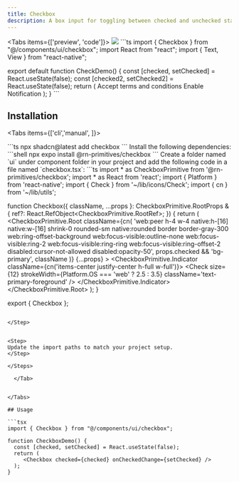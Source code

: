 ```yaml
---
title: Checkbox
description: A box input for toggling between checked and unchecked states.
---
```





<Tabs items={['preview', 'code']}>
  <Tab value="preview">
    ![](./preview/checkbox.png)
  </Tab>
  <Tab value="code">
    ```ts
    import { Checkbox } from "@/components/ui/checkbox";
import React from "react";
import { Text, View } from "react-native";

export default function CheckDemo() {
  const [checked, setChecked] = React.useState(false);
  const [checked2, setChecked2] = React.useState(false);
  return (
    <View className="flex-1   gap-4 justify-center items-start  bg-background p-20">
      <View className="flex-row items-center gap-2">
        <Checkbox checked={checked} onCheckedChange={setChecked} />
        <Text>Accept terms and conditions</Text>
      </View>
      <View className="flex-row    items-end gap-2">
        <Checkbox checked={checked2} onCheckedChange={setChecked2} />
        <Text>Enable Notification</Text>
      </View>
    </View>
  );
}
    ```
  </Tab>
</Tabs>




## Installation

<Tabs items={['cli','manual', ]}>
 
  <Tab value="cli">
  ```ts
npx shadcn@latest add checkbox
```
  </Tab>
  <Tab value="manual">
   
<Steps>



<Step>
Install the following dependencies:
```shell
npx expo install @rn-primitives/checkbox
```


</Step>
<Step>
Create a folder named `ui` under component folder in your project and add the following code in a file named `checkbox.tsx`:
```ts
import * as CheckboxPrimitive from '@rn-primitives/checkbox';
import * as React from 'react';
import { Platform } from 'react-native';
import { Check } from '~/lib/icons/Check';
import { cn } from '~/lib/utils';

function Checkbox({
  className,
  ...props
}: CheckboxPrimitive.RootProps & {
  ref?: React.RefObject<CheckboxPrimitive.RootRef>;
}) {
  return (
    <CheckboxPrimitive.Root
      className={cn(
        'web:peer h-4 w-4 native:h-[16] native:w-[16] shrink-0 rounded-sm native:rounded border border-gray-300   web:ring-offset-background web:focus-visible:outline-none web:focus-visible:ring-2 web:focus-visible:ring-ring web:focus-visible:ring-offset-2 disabled:cursor-not-allowed disabled:opacity-50',
        props.checked && 'bg-primary',
        className
      )}
      {...props}
    >
      <CheckboxPrimitive.Indicator className={cn('items-center justify-center h-full w-full')}>
        <Check
          size={12}
          strokeWidth={Platform.OS === 'web' ? 2.5 : 3.5}
          className='text-primary-foreground'
        />
      </CheckboxPrimitive.Indicator>
    </CheckboxPrimitive.Root>
  );
}

export { Checkbox };

```

</Step>


<Step>
Update the import paths to match your project setup.
</Step>

</Steps>
  
  </Tab>


</Tabs>

## Usage

```tsx
import { Checkbox } from "@/components/ui/checkbox";
```
```tsx
function CheckboxDemo() {
  const [checked, setChecked] = React.useState(false);
  return (
     <Checkbox checked={checked} onCheckedChange={setChecked} />
  );
}
```

